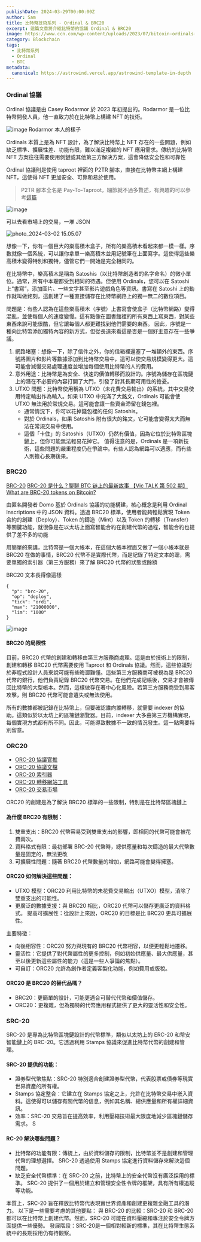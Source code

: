```yaml
---
publishDate: 2024-03-29T00:00:00Z
author: Sam
title: 比特幣技術系列 - Ordinal & BRC20
excerpt: 這篇文章將介紹比特幣的協議 Ordinal & BRC20
image: https://www.ccn.com/wp-content/uploads/2023/07/bitcoin-ordinals-cover.webp
category: Blockchain
tags:
  - 比特幣系列
  - Ordinal
  - BTC
metadata:
  canonical: https://astrowind.vercel.app/astrowind-template-in-depth
---
```


### Ordinal 協議

Ordinal 協議是由 Casey Rodarmor 於 2023 年初提出的。Rodarmor 是一位比特幣開發人員，他一直致力於在比特幣上構建 NFT 的技術。

![image](https://hackmd.io/_uploads/Syg4DH3np.png)
Rodarmor 本人的樣子

Ordinals 本質上是為 NFT 設計，為了解決比特幣上 NFT 存在的一些問題，例如缺乏標準、擴展性差、功能有限，難以滿足複雜的 NFT 應用需求。傳統的比特幣 NFT 方案往往需要使用側鏈或其他第三方解決方案，這會降低安全性和可靠性

Ordinal 協議則是使用 taproot 裡面的 P2TR 腳本，直接在比特幣主網上構建 NFT，這使得 NFT 更加安全、可靠和易於使用。

> P2TR 腳本全名是 Pay-To-Taproot，細節就不過多贅述，有興趣的可以參考[這篇](https://blog.safeheron.com/blog/v/jian-ti-zhong-wen-2/safeheron-dong-cha/an-quan-lu-wen-zhang/bitcoin-taproot-sheng-ji-hou-dui-jiao-yi-yin-si-xing-dai-lai-de-bian-hua)

![image](https://hackmd.io/_uploads/ByyP84sna.png)

可以去看市場上的交易，一堆 JSON

![photo_2024-03-02 15.05.07](https://hackmd.io/_uploads/SkO61Ugap.jpg)

想像一下，你有一個巨大的樂高積木盒子，所有的樂高積木看起來都一模一樣。序數就像一個系統，可以讓你拿單一樂高積木並用記號筆在上面寫字。這使得這些樂高積木變得特別和獨特，儘管它們一開始是完全相同的。

在比特幣中，樂高積木是稱為 Satoshis（以比特幣創造者的名字命名）的微小單位。通常，所有中本聰都受到相同的待遇。但使用 Ordinals，您可以在 Satoshi 上“書寫”，添加圖片、一些文字甚至影片遊戲角色等資訊。書寫在 Satoshi 上的動作就叫做銘刻，這創建了一種直接儲存在比特幣網路上的獨一無二的數位項目。

問題是：有些人認為在這些樂高積木（序號）上書寫會使盒子（比特幣網路）變得混亂，並使每個人的速度變慢。這有點像在圖書館裡的所有東西上寫東西，對某些東西來說可能很酷，但它讓每個人都更難找到他們需要的東西。 因此，序號是一種向比特幣添加獨特內容的新方式，但從長遠來看這是否是一個好主意存在一些爭議。

1. 網路堵塞：想像一下，除了信件之外，你的信箱裡還塞了一堆額外的東西。序號將圖片和影片等數據添加到比特幣交易中，這可以使交易規模變得更大。這可能會減慢交易處理速度並增加每個使用比特幣的人的費用。
2. 意外用途：比特幣是為安全、快速的價值轉移而設計的。序號為儲存在區塊鏈上的潛在不必要的內容打開了大門，引發了對其長期可用性的擔憂。
3. UTXO 問題：比特幣使用稱為 UTXO（未花費交易輸出）的系統，其中交易使用特定輸出作為輸入。如果 UTXO 中充滿了大銘文，Ordinals 可能會使 UTXO 無法用於常規交易。這可能會讓一些資金滯留在錢包裡。
   - 通常情況下，你可以花掉錢包裡的任何 Satoshis。
   - 對於 Ordinals，如果 Satoshis 附有很大的銘文，它可能會變得太大而無法在常規交易中使用。
   - 這個「卡住」的 Satoshis（UTXO）仍然有價值，因為它位於比特幣區塊鏈上，但你可能無法輕易花掉它。 值得注意的是，Ordinals 是一項新技術，這些問題的嚴重程度仍在爭論中。有些人認為網路可以適應，而有些人則擔心長期後果。

### BRC20

[BRC-20](https://www.brc-20.io/)
[BRC-20 是什么？聊聊 BTC 链上的最新故事 【Vic TALK 第 502 期】](https://youtu.be/3Zmrirgk0IA?si=ZXoXv36WrAvP97PZ)
[What are BRC-20 tokens on Bitcoin?](https://mythbtc.xyz/brc-20-token-standard-bitcoin/)

由匿名開發者 Domo 基於 Ordinals 協議的功能構建，核心概念是利用 Ordinal Inscriptions 中的 JSON 資料。透過 BRC20 標準，使用者能夠輕鬆實現 Token 合約的創建（Deploy）、Token 的鑄造（Mint）以及 Token 的轉移（Transfer）等關鍵功能，就很像是在以太坊上面寫智能合約在創建代幣的過程，智能合約也提供了差不多的功能

用簡單的來講，比特幣是一個大帳本，在這個大帳本裡面又做了一個小帳本就是 BRC20 在做的事情，BRC20 代幣不是實際代幣，而是記錄了特定文本的聰，需要單獨的索引器（第三方服務）來了解 BRC20 代幣的狀態或餘額

BRC20 文本長得像這樣

```
{
  "p": "brc-20",
  "op": "deploy",
  "tick": "ordi",
  "max": "21000000",
  "lim": "1000"
}
```

![image](https://hackmd.io/_uploads/By7XIPl6p.png)

#### BRC20 的局限性

目前，BRC20 代幣的創建和轉移由第三方服務商處理。這是由於技術上的限制，創建和轉移 BRC20 代幣需要使用 Taproot 和 Ordinals 協議。然而，這些協議對於非程式設計人員來說可能有些晦澀難懂。這些第三方服務商可被視為是 BRC20 代幣的銀行，他們負責紀錄 BRC20 代幣交易。在他們完成記帳後，交易才會被傳回比特幣的大型帳本。然而，這樣做存在著中心化風險。若第三方服務商受到黑客攻擊，則 BRC20 代幣可能會遺失或無法使用。

所有的數據都被記錄在比特幣上，但要確認誰向誰轉移，就需要 indexer 的協助。這類似於以太坊上的區塊鏈瀏覽器。目前，indexer 大多由第三方機構實現，每個實現方式都有所不同。因此，可能導致數據不一致的情況發生。這一點需要特別留意。

### ORC20

- [ORC-20 協議官推](https://twitter.com/orc20protocol)
- [ORC-20 協議文檔](https://orc20protocol.gitbook.io/)
- [ORC-20 索引器](http://20scan.com/indexer)
- [ORC-20 轉移網站工具](http://wallet.20scan.com)
- [ORC-20 交易市場](https://preview.xrcswap.org/marketplace?or)

ORC20 的創建是為了解決 BRC20 標準的一些限制，特別是在比特幣區塊鏈上

#### 為什麼 BRC20 有限制：

1. 雙重支出：BRC20 代幣容易受到雙重支出的影響，即相同的代幣可能會被花費兩次。
2. 資料格式有限：最初部署 BRC-20 代幣時，總供應量和每次鑄造的最大代幣數量是固定的，無法更改
3. 可擴展性問題：隨著 BRC20 代幣數量的增加，網路可能會變得擁塞。

#### ORC20 如何解決這些問題：

- UTXO 模型：ORC20 利用比特幣的未花費交易輸出（UTXO）模型，消除了雙重支出的可能性。
- 更廣泛的數據支援：與 BRC20 相比，ORC20 代幣可以儲存更廣泛的資料格式。 提高可擴展性：從設計上來說，ORC20 的目標是比 BRC20 更具可擴展性。

主要特徵：

- 向後相容性：ORC20 努力與現有的 BRC20 代幣相容，以便更輕鬆地遷移。
- 靈活性：它提供了對代幣屬性的更多控制，例如初始供應量、最大供應量，甚至以後更新這些屬性的能力（這是一些人爭論的焦點）。
- 可自訂：ORC20 允許為創作者定義客製化功能，例如費用或版稅。

#### ORC20 是 BRC20 的替代品嗎？

- BRC20：更簡單的設計，可能更適合可替代代幣和價值儲存。
- ORC20：更複雜，但為獨特的代幣應用程式提供了更大的靈活性和安全性。

### SRC-20

SRC-20 是專為比特幣區塊鏈設計的代幣標準，類似以太坊上的 ERC-20 和幣安智能鏈上的 BRC-20。它透過利用 Stamps 協議來促進比特幣代幣的創建和管理。

#### SRC-20 提供的功能：

- 證券型代幣焦點：SRC-20 特別適合創建證券型代幣，代表股票或債券等現實世界資產的所有權。
- Stamps 協定整合：它建立在 Stamps 協定之上，允許在比特幣交易中嵌入資料。這使得可以儲存有關代幣的信息，例如其名稱、總供應量和所有權詳細資訊。
- 效率：SRC-20 交易旨在提高效率，利用壓縮技術最大限度地減少區塊鏈儲存需求。 S

#### RC-20 解決哪些問題？

- 比特幣的功能有限：傳統上，由於資料儲存的限制，比特幣並不是創建和管理代幣的理想選擇。 SRC-20 透過使用 Stamps 協定進行資料儲存來解決這個問題。
- 缺乏安全代幣標準：在 SRC-20 之前，比特幣上的安全代幣沒有廣泛採用的標準。 SRC-20 提供了一個用於建立和管理安全性令牌的框架，具有所有權追蹤等功能。

本質上，SRC-20 旨在釋放比特幣代表現實世界資產和創建更複雜金融工具的潛力。 以下是一些需要考慮的其他要點： 與 BRC-20 的比較：SRC-20 和 BRC-20 都可以在比特幣上創建代幣。然而，SRC-20 可能在資料壓縮和專注於安全令牌方面提供一些優勢。 發展階段：SRC-20是一個相對較新的標準，其在比特幣生態系統中的長期採用仍有待觀察。
